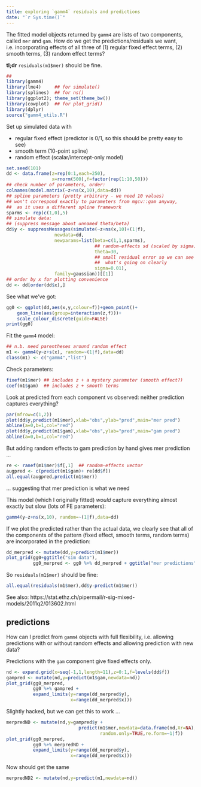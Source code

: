 ```yaml
---
title: exploring `gamm4` residuals and predictions
date: "`r Sys.time()`"
---
```



The fitted model objects returned by `gamm4` are lists of two components, called `mer` and `gam`. How do we get the predictions/residuals we want, i.e. incorporating effects of all three of (1) regular fixed effect terms, (2) smooth terms, (3) random effect terms?

**tl;dr** `residuals(m1$mer)` should be fine.

```r
##
library(gamm4)
library(lme4)     ## for simulate()
library(splines)  ## for ns()
library(ggplot2); theme_set(theme_bw())
library(cowplot)  ## for plot_grid()
library(dplyr)
source("gamm4_utils.R")
```

Set up simulated data with

- regular fixed effect (predictor is 0/1, so this should be pretty easy to see)
- smooth term (10-point spline)
- random effect (scalar/intercept-only model)

```r
set.seed(101)
dd <- data.frame(z=rep(0:1,each=250),
                 x=rnorm(500),f=factor(rep(1:10,50)))
## check number of parameters, order:
colnames(model.matrix(~z+ns(x,10),data=dd))
## spline parameters (pretty arbitrary - we need 10 values)
## won't correspond exactly to parameters from mgcv::gam anyway,
##  as it uses a different spline framework
sparms <- rep(c(1,0),5)
## simulate data:
## (suppress message about unnamed theta/beta)
dd$y <- suppressMessages(simulate(~z+ns(x,10)+(1|f),
                  newdata=dd,
                  newparams=list(beta=c(1,1,sparms),
                                 ## random-effects sd (scaled by sigma)
                                 theta=30,
                                 ## small residual error so we can see
                                 ##  what's going on clearly
                                 sigma=0.01),
                  family=gaussian))[[1]]
## order by x for plotting convenience
dd <- dd[order(dd$x),]
```

See what we've got:

```r
gg0 <- ggplot(dd,aes(x,y,colour=f))+geom_point()+
    geom_line(aes(group=interaction(z,f)))+
    scale_colour_discrete(guide=FALSE)
print(gg0)
```

Fit the `gamm4` model:
```r
## n.b. need parentheses around random effect
m1 <- gamm4(y~z+s(x), random=~(1|f),data=dd)
class(m1) <- c("gamm4","list")
```

Check parameters:
```r
fixef(m1$mer) ## includes z + a mystery parameter (smooth effect?)
coef(m1$gam)  ## includes z + smooth terms
```

Look at predicted from each component vs observed:
neither prediction captures everything?

```r
par(mfrow=c(1,2))
plot(dd$y,predict(m1$mer),xlab="obs",ylab="pred",main="mer pred")
abline(a=0,b=1,col="red")
plot(dd$y,predict(m1$gam),xlab="obs",ylab="pred",main="gam pred")
abline(a=0,b=1,col="red")
```

But adding random effects to gam prediction by hand gives
mer prediction ...

```r
re <- ranef(m1$mer)$f[,1]  ## random-effects vector
augpred <- c(predict(m1$gam)+ re[dd$f])
all.equal(augpred,predict(m1$mer))
```

... suggesting that mer prediction is what we need

This model (which I originally fitted) *would* capture everything almost exactly
but slow (lots of FE parameters):
```r
gamm4(y~z+ns(x,10), random=~(1|f),data=dd)
```

If we plot the predicted rather than the actual data, we clearly
see that all of the components of the pattern (fixed effect,
smooth terms, random terms) are incorporated in the prediction:

```r
dd_merpred <- mutate(dd,y=predict(m1$mer))
plot_grid(gg0+ggtitle("sim data"),
          gg0_merpred <- gg0 %+% dd_merpred + ggtitle("mer predictions"))
```


So `residuals(m1$mer)` should be fine:

```r
all.equal(residuals(m1$mer),dd$y-predict(m1$mer))
```

See also: https://stat.ethz.ch/pipermail/r-sig-mixed-models/2011q2/013602.html

## predictions

How can I predict from `gamm4` objects with full flexibility, i.e. allowing predictions with or without random effects and allowing prediction with new data?

Predictions with the `gam` component give fixed effects only.

```r
nd <- expand.grid(x=seq(-1,1,length=11),z=0:1,f=levels(dd$f))
gampred <- mutate(nd,y=predict(m1$gam,newdata=nd))
plot_grid(gg0_merpred,
          gg0 %+% gampred +
          expand_limits(y=range(dd_merpred$y),
                        x=range(dd_merpred$x)))
```                                   

Slightly hacked, but we can get this to work ...

```r
merpredND <- mutate(nd,y=gampred$y +
                           predict(m1$mer,newdata=data.frame(nd,Xr=NA),
                                   random.only=TRUE,re.form=~1|f))
plot_grid(gg0_merpred,
          gg0 %+% merpredND +
          expand_limits(y=range(dd_merpred$y),
                        x=range(dd_merpred$x)))
```

Now should get the same 

```r
merpredND2 <- mutate(nd,y=predict(m1,newdata=nd))
```
